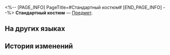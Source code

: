 <%-- [PAGE_INFO]
PageTitle=#Стандартный костюм#
[END_PAGE_INFO] --%>
{{Предмет Инфобокс
|id          = 262008
|Изображение = Предмет Стандартный костюм.png
|Тип         = 
|Инвентарь   = 
|Редкость    = 3
|Эффект      = 
|Описание    = Украшение вашего геозавра.
}}
{{Описание|«Динь-динь, расти большой!» - пожелание родителя.}}
'''Стандартный костюм''' — [[Предмет]].

==На других языках==
{{На других языках
|en   = Default Outfit
|zhs  = 默认装扮
|zht  = 預設裝扮
|ja   = デフォルト衣装
|ko   = 기본 외형
|es   = Adorno predeterminado
|fr   = Tenue par défaut
|ru   = Стандартный костюм
|th   = ชุดเริ่มต้น
|vi   = Trang Trí Mặc Định
|de   = Standard-Outfit
|id   = Dekorasi Default
|pt   = Traje Padrão
}}

==История изменений==
{{История изменений|3.6}}